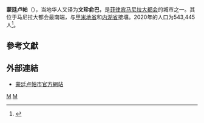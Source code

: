{{Infobox settlement
|name          = 蒙廷卢帕
|native_name            = Muntinlupa
|nickname               = 
|motto                  = 
|settlement_type        = 城市
|image_skyline          = Muntinlupa skyline.jpg
|imagesize              = 
|image_caption          = 
|image_flag             = 
|image_seal             = 
|image_map              = Ph locator ncr muntinlupa.png
|mapsize                = 250px
|map_caption            = 蒙廷卢帕在[[菲律宾|菲律宾]]的位置
|pushpin_map            = Philippines
|pushpin_map_caption    = 
|pushpin_label_position = left
|subdivision_type       = 国家
|subdivision_name       = {{flag|Philippines}}
|subdivision_type1      = [[菲律宾政区|大区]]
|subdivision_name1      = [[马尼拉大都会|国家首都区]]
|leader_title           = <!-- Mayor -->
|leader_name            = 
|established_title      = 
|established_date       = 
|area_magnitude         = 
|area_total_km2         = 39.75
|area_land_km2          = 
|area_water_km2         = 
|area_water_percent     = 
|population_as_of       = 2020
|population_note        = 
|population_total       = 543445
|population_density_km2 = auto
|coordinates = {{Coord|14|23|N|121|03|E|display=inline,title}}
|timezone               = 
|utc_offset             = +8
|elevation_m            = 
|website                = [http://www.muntinlupacity.gov.ph/ 官方网站]
|footnotes              = 
}}
'''蒙廷卢帕'''（{{lang-fil|Muntinlupa}}），当地华人又译为'''文珍俞巴'''，是[[菲律宾|菲律宾]][[马尼拉大都会|马尼拉大都会]]的城市之一。其位于马尼拉大都会最南端，与[[甲米地省|甲米地省]]和[[内湖省|内湖省]]接壤。2020年的人口为543,445人<ref>{{cite web |author1=Philippine Statistics Authority |title=2020 Census of Population and Housing (2020 CPH) Population Counts Declared Official by the President |url=https://psa.gov.ph/sites/default/files/attachments/ird/pressrelease/NCR.xlsx |accessdate=2021-07-07}}</ref>。

== 參考文獻 ==
{{reflist}}

== 外部連結 ==
* [http://www.muntinlupacity.gov.ph/ 蒙廷卢帕市官方網站]

{{马尼拉大都会}}
{{philippines-stub}}
[[Category:菲律宾城市|M]]
[[Category:馬尼拉大都會|M]]